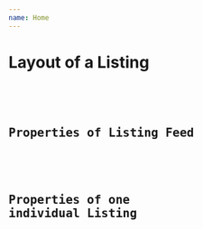 ```yaml
---
name: Home
---
```



# Layout of a Listing

<Playground>
  <BrowserRouter>
    <Listing
      content={{
        title: 'Monstera',
        type: 'give away',
        price: '30€',
        user_id: { city: 'Hamburg' }
      }}
    />
  </BrowserRouter>
</Playground>

## Properties of Listing Feed

<Props of={Home} />

## Properties of one individual Listing

<Props of={Listing} />
